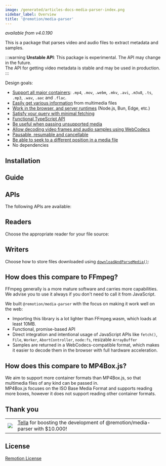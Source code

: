 ```yaml
---
image: /generated/articles-docs-media-parser-index.png
sidebar_label: Overview
title: '@remotion/media-parser'
---
```



_available from v4.0.190_

This is a package that parses video and audio files to extract metadata and samples.

:::warning
**Unstable API**: This package is experimental. The API may change in the future.  
The API for getting video metadata is stable and may be used in production.
:::

Design goals:

- [Support all major containers](/docs/media-parser/format-support): `.mp4`, `.mov`, `.webm`, `.mkv`, `.avi`, `.m3u8`, `.ts`, `.mp3`, `.wav`, `.aac` and `.flac`.
- [Easily get various information](/docs/media-parser/fields) from multimedia files
- [Work in the browser, and server runtimes](/docs/media-parser/runtime-support) (Node.js, Bun, Edge, etc.)
- [Satisfy your query with minimal fetching](/docs/media-parser/fast-and-slow)
- [Functional TypeScript API](/docs/media-parser/parse-media)
- [Be useful when passing unsupported media](/docs/media-parser/foreign-file-types)
- [Allow decoding video frames and audio samples using WebCodecs](/docs/media-parser/webcodecs)
- [Pausable, resumable and cancellable](/docs/media-parser/pause-resume-abort)
- [Be able to seek to a different position in a media file](/docs/media-parser/seeking)
- No dependencies

## Installation

<Installation pkg="@remotion/media-parser" />

## Guide

<MediaParserGuideTableOfContents />

## APIs

The following APIs are available:

<TableOfContents />

## Readers

Choose the appropriate reader for your file source:

<ReadersTableOfContents />

## Writers

Choose how to store files downloaded using [`downloadAndParseMedia()`](/docs/media-parser/download-and-parse-media):

<WritersTableOfContents />

## How does this compare to FFmpeg?

FFmpeg generally is a more mature software and carries more capabilities.  
We advise you to use it always if you don't need to call it from JavaScript.

We built `@remotion/media-parser` with the focus on making it work well on the web:

- Importing this library is a lot lighter than FFmpeg.wasm, which loads at least 10MB.
- Functional, promise-based API
- Direct integration and intentional usage of JavaScript APIs like `fetch()`, `File`, `Worker`, `AbortController`, `node:fs`, resizable `ArrayBuffer`
- Samples are returned in a WebCodecs-compatible format, which makes it easier to decode them in the browser with full hardware acceleration.

## How does this compare to MP4Box.js?

We aim to support more container formats than MP4Box.js, so that multimedia files of any kind can be passed in.  
MP4Box.js focuses on the ISO Base Media Format and supports reading more boxes, however it does not support reading other container formats.

## Thank you

<table>
  <tr>
    <td>
      <img style={{width: 100}} src="https://remotion-assets.s3.eu-central-1.amazonaws.com/tellahq_logo.jpeg" />
    </td>
    <td>
      <a href="https://tella.com">Tella</a> for boosting the development of @remotion/media-parser with $10.000!
    </td>
  </tr>
</table>

## License

[Remotion License](https://remotion.dev/license)
